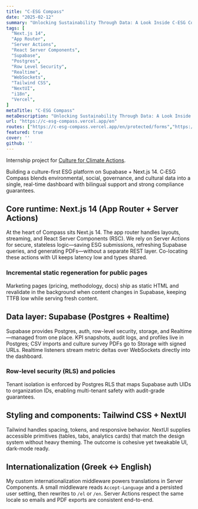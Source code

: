 ```yaml
---
title: "C-ESG Compass"
date: "2025-02-12"
summary: "Unlocking Sustainability Through Data: A Look Inside C-ESG Compass"
tags: [
  "Next.js 14",
  "App Router",
  "Server Actions",
  "React Server Components",
  "Supabase",
  "Postgres",
  "Row Level Security",
  "Realtime",
  "WebSockets",
  "Tailwind CSS",
  "NextUI",
  "i18n",
  "Vercel",
]
metaTitle: "C-ESG Compass"
metaDescription: "Unlocking Sustainability Through Data: A Look Inside C-ESG Compass"
url: "https://c-esg-compass.vercel.app/en"
routes: ["https://c-esg-compass.vercel.app/en/protected/forms","https://c-esg-compass.vercel.app/en/contact","https://c-esg-compass.vercel.app/en/login"]
featured: true
cover: ''
github: ''
---
```


Internship project for [Culture for Climate Actions](https://cultureforclimateactions.eu/).

Building a culture-first ESG platform on Supabase + Next.js 14. C‑ESG Compass blends environmental, social, governance, and cultural data into a single, real-time dashboard with bilingual support and strong compliance guarantees.

## Core runtime: Next.js 14 (App Router + Server Actions)
At the heart of Compass sits Next.js 14. The app router handles layouts, streaming, and React Server Components (RSC). We rely on Server Actions for secure, stateless logic—saving ESG submissions, refreshing Supabase queries, and generating PDFs—without a separate REST layer. Co-locating these actions with UI keeps latency low and types shared.

### Incremental static regeneration for public pages
Marketing pages (pricing, methodology, docs) ship as static HTML and revalidate in the background when content changes in Supabase, keeping TTFB low while serving fresh content.

## Data layer: Supabase (Postgres + Realtime)
Supabase provides Postgres, auth, row-level security, storage, and Realtime—managed from one place. KPI snapshots, audit logs, and profiles live in Postgres; CSV imports and culture survey PDFs go to Storage with signed URLs. Realtime listeners stream metric deltas over WebSockets directly into the dashboard.

### Row-level security (RLS) and policies
Tenant isolation is enforced by Postgres RLS that maps Supabase auth UIDs to organization IDs, enabling multi-tenant safety with audit-grade guarantees.

## Styling and components: Tailwind CSS + NextUI
Tailwind handles spacing, tokens, and responsive behavior. NextUI supplies accessible primitives (tables, tabs, analytics cards) that match the design system without heavy theming. The outcome is cohesive yet tweakable UI, dark-mode ready.

## Internationalization (Greek ↔ English)
My custom internationalization middleware powers translations in Server Components. A small middleware reads `Accept-Language` and a persisted user setting, then rewrites to `/el` or `/en`. Server Actions respect the same locale so emails and PDF exports are consistent end-to-end.
